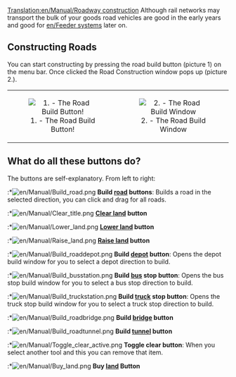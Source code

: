 [[Translation:en/Manual/Roadway construction]]
Although rail networks may transport the bulk of your goods road vehicles are good in the early years and good for [[en/Feeder systems]] later on.

==Constructing Roads==
You can start constructing by pressing the road build button (picture 1) on the menu bar. Once clicked the Road Construction window pops up (picture 2.). 

{| align=center
| width="50%" align="center"|[[File:en/Manual/Manual html ma6d6c8c.png|center|frame|1. - The Road Build Button!]]
| width="50%" align="center"|[[File:en/Archive/Manual/Road construction.png|center|frame|2. - The Road Build Window]]
|}

==What do all these buttons do?==
The buttons are self-explanatory. From left to right:

:*[[File:en/Manual/Build road.png]] '''Build [[en/Manual/Roadway construction|road]] buttons''': Builds a road in the selected direction, you can click and drag for all roads.
:*[[File:en/Manual/Clear title.png]] '''[[en/Manual/Landscaping|Clear land]] button'''
:*[[File:en/Manual/Lower land.png]] '''[[en/Manual/Landscaping|Lower land]] button'''
:*[[File:en/Manual/Raise land.png]] '''[[en/Manual/Landscaping|Raise land]] button'''
:*[[File:en/Manual/Build roaddepot.png]] '''Build [[en/Manual/Depots|depot]] button''': Opens the depot build window for you to select a depot direction to build.
:*[[File:en/Manual/Build busstation.png]] '''Build [[en/Manual/Roadway construction|bus]] stop button''': Opens the bus stop build window for you to select a bus stop direction to build.
:*[[File:en/Manual/Build truckstation.png]] '''Build [[en/Manual/Roadway construction|truck]] stop button''': Opens the truck stop build window for you to select a truck stop direction to build.
:*[[File:en/Manual/Build roadbridge.png]] '''Build [[en/Bdriges|bridge]] button'''
:*[[File:en/Manual/Build roadtunnel.png]] '''Build [[en/Manual/Tunnels|tunnel]] button'''
:*[[File:en/Manual/Toggle clear active.png]] '''Toggle clear button''': When you select another tool and this you can remove that item.
:*[[File:en/Manual/Buy land.png]] '''Buy [[en/Manual/Land|land]] Button'''